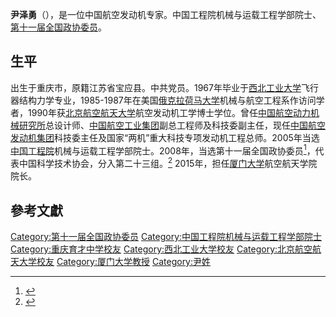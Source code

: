 '''尹泽勇'''（{{bd|1945年|2月14日|}}），是一位中国航空发动机专家。中国工程院机械与运载工程学部院士、[[第十一届全国政协委员|第十一届全国政协委员]]。

==生平==
出生于重庆市，原籍江苏省宝应县。中共党员。1967年毕业于[[西北工业大学|西北工业大学]]飞行器结构力学专业，1985-1987年在美国[[俄克拉荷马大学|俄克拉荷马大学]]机械与航空工程系作访问学者，1990年获[[北京航空航天大学|北京航空航天大学]]航空发动机工学博士学位。曾任[[中国航空动力机械研究所|中国航空动力机械研究所]]总设计师、[[中国航空工业集团|中国航空工业集团]]副总工程师及科技委副主任，现任[[中国航空发动机集团|中国航空发动机集团]]科技委主任及国家“两机”重大科技专项发动机工程总师。2005年当选[[中国工程院|中国工程院]]机械与运载工程学部院士。2008年，当选第十一届全国政协委员<ref>{{cite news|title=第十一届全国政协委员名单|url=http://www.indaa.com.cn/zt/2009qglh/zxzs/200903/t20090303_127573.html|accessdate=2013-04-09|newspaper=新华社北京1月25日电 中国人民政治协商会议第十一届全国委员会委员名单(共2237人，2008年1月25日政协第十届全国委员会常务委员会第二十次会议通过)|date=2008年1月25日|deadurl=yes|archiveurl=https://web.archive.org/web/20130928014403/http://www.indaa.com.cn/zt/2009qglh/zxzs/200903/t20090303_127573.html|archivedate=2013年9月28日|df=}}</ref>，代表中国科学技术协会，分入第二十三组。<ref>{{cite news|title=全国政协信息-尹泽勇|url=http://www.cppcc.gov.cn/CMS/wylibary/showJcwyxtInfoWylibary.action?tabJcwyxt.guid=11W0007550&wytype=wjwy|accessdate=2013-04-11|newspaper=全国政协委员会|archive-date=2015-06-23|archive-url=https://web.archive.org/web/20150623181953/http://www.cppcc.gov.cn/CMS/wylibary/showJcwyxtInfoWylibary.action?tabJcwyxt.guid=11W0007550&wytype=wjwy|dead-url=no}}</ref>
2015年，担任[[厦门大学|厦门大学]]航空航天学院院长。

==參考文獻==
{{reflist}}

{{中国科学家小作品}}
{{中国工程院机械与运载工程学部院士}}

{{Authority control}}
{{DEFAULTSORT:Y}}
[[Category:第十一届全国政协委员|Category:第十一届全国政协委员]]
[[Category:中国工程院机械与运载工程学部院士|Category:中国工程院机械与运载工程学部院士]]
[[Category:重庆育才中学校友|Category:重庆育才中学校友]]
[[Category:西北工业大学校友|Category:西北工业大学校友]]
[[Category:北京航空航天大学校友|Category:北京航空航天大学校友]]
[[Category:厦门大学教授|Category:厦门大学教授]]
[[Category:尹姓|Category:尹姓]]